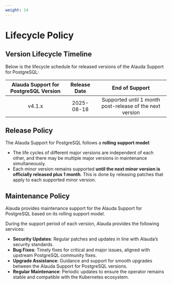 ```yaml
---
weight: 14
---
```


# Lifecycle Policy

## Version Lifecycle Timeline

Below is the lifecycle schedule for released versions of the Alauda Support for PostgreSQL:

| Alauda Support for PostgreSQL Version | Release Date | End of Support                                        |
|:-------------------------------------:|:------------:|:-----------------------------------------------------:|
| v4.1.x                                | 2025-08-18   | Supported until 1 month post-release of the next version|


## Release Policy

The Alauda Support for PostgreSQL follows a **rolling support model**:

- The life cycles of different major versions are independent of each other, and there may be multiple major versions in maintenance simultaneously.
- Each minor version remains supported **until the next minor version is officially released plus 1 month**. This is done by releasing patches that apply to each supported minor version.


## Maintenance Policy

Alauda provides maintenance support for the Alauda Support for PostgreSQL based on its rolling support model.

During the support period of each version, Alauda provides the following services:

- **Security Updates**: Regular patches and updates in line with Alauda’s security standards.
- **Bug Fixes**: Timely fixes for critical and major issues, aligned with upstream PostgreSQL community fixes.
- **Upgrade Assistance**: Guidance and support for smooth upgrades between the Alauda Support for PostgreSQL versions.
- **Regular Maintenance**: Periodic updates to ensure the operator remains stable and compatible with the Kubernetes ecosystem.
